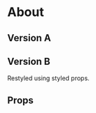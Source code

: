


<Meta title="Themes/MobileApp/Containers/About" component={About} />

# About

## Version A

<Preview>
  <Story name="Version A">
    <Theme>
      <About />
    </Theme>
  </Story>
</Preview>

## Version B

Restyled using styled props.

<Preview>
  <Story name="Version B">
    <Theme>
      <About
        CardProps={{
          ...About.defaultProps.CardProps,
          background: 'none',
          p: 0,
          boxShadow: 'none',
        }}
        FeaturesGridProps={{
          ...About.defaultProps.FeaturesGridProps,
          width: 1110,
          mx: 'auto',
          gridGap: '90px',
        }}
      />
    </Theme>
  </Story>
</Preview>

## Props

<Props of={About} />
